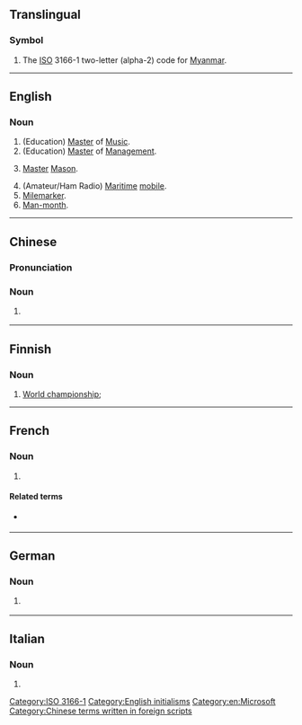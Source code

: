 {{also|mm|Mm|mm.|.mm|m.m.|M&M}}
==Translingual==

===Symbol===
{{head|mul|symbol}}

# The [[ISO]] 3166-1 two-letter (alpha-2) code for [[Myanmar]].

[[Category:ISO 3166-1]]

----

==English==

===Noun===
{{en-noun}}

# (Education) [[master|Master]] of [[music|Music]].
# (Education) [[master|Master]] of [[management|Management]].
# {{lb|en|freemasonry}} [[master|Master]] [[Mason]].
# (Amateur/Ham Radio) [[maritime|Maritime]] [[mobile]].
# [[mile|Mile]][[marker]].
# [[man-month|Man-month]].

[[Category:English initialisms]]
[[Category:en:Microsoft]]

----

==Chinese==

===Pronunciation===
{{zh-pron
|m=měiméi
|cat=n
}}

===Noun===
{{zh-noun}}

# {{lb|zh|internet slang}} {{zh-alt-form|美眉}}

[[Category:Chinese terms written in foreign scripts]]

----

==Finnish==

===Noun===
{{fi-noun}}

# [[world championship|World championship]]; {{abbreviation of|fi|maailmanmestaruus}}

----

==French==

===Noun===
{{head|fr|noun plural form}}

# {{lb|fr|nonstandard}} {{altform|fr|MM.}}

====Related terms====
* {{l|fr|M.}} {{gloss|singular}}

----

==German==

===Noun===
{{head|de|noun}}

# {{lb|de|apartment listing}} {{abbreviation of|de|[[Monatsmiete]] or [[Monatsmieten]]}}

----

==Italian==

===Noun===
{{head|it|noun}}

# {{init of|it|[[w:it:Marina Militare|Marina Militare]]}}